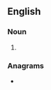 ==English==

===Noun===
{{head|en|noun plural form}}

# {{plural of|Lutonian|lang=en}}

===Anagrams===
* {{anagrams|en|a=ailnnostu|Ultonians|lunations|suntan oil}}